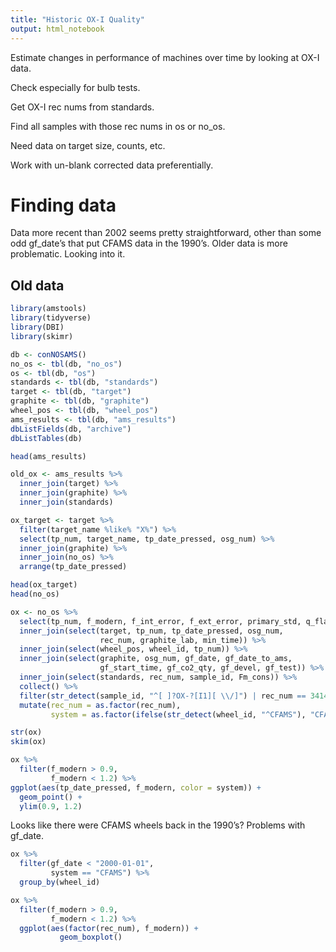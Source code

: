 ```yaml
---
title: "Historic OX-I Quality"
output: html_notebook
---
```


Estimate changes in performance of machines over time by looking at OX-I data.

Check especially for bulb tests.

Get OX-I rec nums from standards.

Find all samples with those rec nums in os or no_os.

Need data on target size, counts, etc.

Work with un-blank corrected data preferentially.

# Finding data

Data more recent than 2002 seems pretty straightforward, other than some odd gf_date's that put CFAMS data in the 1990's. Older data is more problematic. Looking into it.

## Old data



```r
library(amstools)
library(tidyverse)
library(DBI)
library(skimr)
```
```r
db <- conNOSAMS()
no_os <- tbl(db, "no_os")
os <- tbl(db, "os")
standards <- tbl(db, "standards")
target <- tbl(db, "target")
graphite <- tbl(db, "graphite")
wheel_pos <- tbl(db, "wheel_pos")
ams_results <- tbl(db, "ams_results")
dbListFields(db, "archive")
dbListTables(db)

head(ams_results)

old_ox <- ams_results %>% 
  inner_join(target) %>% 
  inner_join(graphite) %>% 
  inner_join(standards)

ox_target <- target %>% 
  filter(target_name %like% "X%") %>% 
  select(tp_num, target_name, tp_date_pressed, osg_num) %>% 
  inner_join(graphite) %>% 
  inner_join(no_os) %>% 
  arrange(tp_date_pressed)

head(ox_target)
head(no_os)

ox <- no_os %>% 
  select(tp_num, f_modern, f_int_error, f_ext_error, primary_std, q_flag) %>% 
  inner_join(select(target, tp_num, tp_date_pressed, osg_num, 
                    rec_num, graphite_lab, min_time)) %>% 
  inner_join(select(wheel_pos, wheel_id, tp_num)) %>% 
  inner_join(select(graphite, osg_num, gf_date, gf_date_to_ams, 
                    gf_start_time, gf_co2_qty, gf_devel, gf_test)) %>% 
  inner_join(select(standards, rec_num, sample_id, Fm_cons)) %>% 
  collect() %>% 
  filter(str_detect(sample_id, "^[ ]?OX-?[I1][ \\/]") | rec_num == 34148) %>% 
  mutate(rec_num = as.factor(rec_num),
         system = as.factor(ifelse(str_detect(wheel_id, "^CFAMS"), "CFAMS", "USAMS")))

str(ox)
skim(ox)
```

```r
ox %>% 
  filter(f_modern > 0.9,
         f_modern < 1.2) %>% 
ggplot(aes(tp_date_pressed, f_modern, color = system)) +
  geom_point() +
  ylim(0.9, 1.2)
```

Looks like there were CFAMS wheels back in the 1990's? Problems with gf_date.
```r
ox %>% 
  filter(gf_date < "2000-01-01",
         system == "CFAMS") %>% 
  group_by(wheel_id)
```

```r
ox %>% 
  filter(f_modern > 0.9,
         f_modern < 1.2) %>% 
  ggplot(aes(factor(rec_num), f_modern)) +
           geom_boxplot()
```

